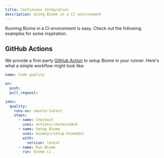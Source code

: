 ```yaml
---
title: Continuous Integration
description: Using Biome in a CI environment
---
```


Running Biome in a CI environment is easy. Check out the following examples for some inspiration.

## GitHub Actions

We provide a first-party [GitHub Action](https://github.com/marketplace/actions/setup-biome) to setup Biome in your runner.
Here's what a simple workflow might look like:

```yaml title="pull_request.yml"
name: Code quality

on:
  push:
  pull_request:

jobs:
  quality:
    runs-on: ubuntu-latest
    steps:
      - name: Checkout
        uses: actions/checkout@v4
      - name: Setup Biome
        uses: biomejs/setup-biome@v1
        with:
          version: latest
      - name: Run Biome
        run: biome ci .
```
